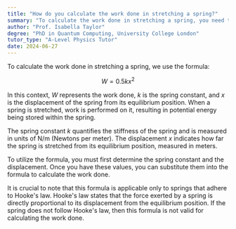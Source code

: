 ```yaml
---
title: "How do you calculate the work done in stretching a spring?"
summary: "To calculate the work done in stretching a spring, you need to use the formula W = 0.5kx²."
author: "Prof. Isabella Taylor"
degree: "PhD in Quantum Computing, University College London"
tutor_type: "A-Level Physics Tutor"
date: 2024-06-27
---
```


To calculate the work done in stretching a spring, we use the formula:

$$
W = 0.5 k x^2
$$

In this context, $W$ represents the work done, $k$ is the spring constant, and $x$ is the displacement of the spring from its equilibrium position. When a spring is stretched, work is performed on it, resulting in potential energy being stored within the spring.

The spring constant $k$ quantifies the stiffness of the spring and is measured in units of N/m (Newtons per meter). The displacement $x$ indicates how far the spring is stretched from its equilibrium position, measured in meters.

To utilize the formula, you must first determine the spring constant and the displacement. Once you have these values, you can substitute them into the formula to calculate the work done.

It is crucial to note that this formula is applicable only to springs that adhere to Hooke's law. Hooke's law states that the force exerted by a spring is directly proportional to its displacement from the equilibrium position. If the spring does not follow Hooke's law, then this formula is not valid for calculating the work done.
    